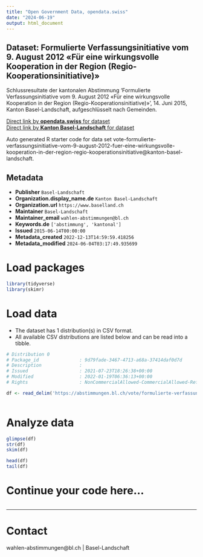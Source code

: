 ```yaml
---
title: "Open Government Data, opendata.swiss"
date: "2024-06-19"
output: html_document
---
```


## Dataset: Formulierte Verfassungsinitiative vom 9. August 2012 «Für eine wirkungsvolle Kooperation in der Region (Regio-Kooperationsinitiative)»

Schlussresultate der kantonalen Abstimmung 'Formulierte Verfassungsinitiative vom 9. August 2012 «Für eine wirkungsvolle Kooperation in der Region (Regio-Kooperationsinitiative)»', 14. Juni 2015, Kanton Basel-Landschaft, aufgeschlüsselt nach Gemeinden.

[Direct link by **opendata.swiss** for dataset](https://opendata.swiss/de/dataset/formulierte-verfassungsinitiative-vom-9-august-2012-fur-eine-wirkungsvolle-kooperation-in-der-r)<br>
[Direct link by **Kanton Basel-Landschaft** for dataset](https://abstimmungen.bl.ch/vote/formulierte-verfassungsinitiative-vom-9-august-2012-fuer-eine-wirkungsvolle-kooperation-in-der-region-regio-kooperationsinitiative/data)

Auto generated R starter code for data set vote-formulierte-verfassungsinitiative-vom-9-august-2012-fuer-eine-wirkungsvolle-kooperation-in-der-region-regio-kooperationsinitiative@kanton-basel-landschaft.

## Metadata

- **Publisher** `Basel-Landschaft`
- **Organization.display_name.de** `Kanton Basel-Landschaft`
- **Organization.url** `https://www.baselland.ch`
- **Maintainer** `Basel-Landschaft`
- **Maintainer_email** `wahlen-abstimmungen@bl.ch`
- **Keywords.de** `['abstimmung', 'kantonal']`
- **Issued** `2015-06-14T00:00:00`
- **Metadata_created** `2022-12-13T14:59:59.418256`
- **Metadata_modified** `2024-06-04T03:17:49.935699`


# Load packages

```r

library(tidyverse)
library(skimr)

```

# Load data

-   The dataset has 1 distribution(s) in CSV format.
-   All available CSV distributions are listed below and can be read into a tibble.

```r

# Distribution 0
# Package_id               : 9d79fade-3467-4713-a68a-37414daf0d7d
# Description              : 
# Issued                   : 2021-07-23T18:26:38+00:00
# Modified                 : 2022-01-19T06:36:13+00:00
# Rights                   : NonCommercialAllowed-CommercialAllowed-ReferenceRequired

df <- read_delim('https://abstimmungen.bl.ch/vote/formulierte-verfassungsinitiative-vom-9-august-2012-fuer-eine-wirkungsvolle-kooperation-in-der-region-regio-kooperationsinitiative/data-csv')



```

# Analyze data

```r

glimpse(df)
str(df)
skim(df)

head(df)
tail(df)

```

# Continue your code here...

```r

```

------------------------------------------------------------------------

# Contact

wahlen-abstimmungen@bl.ch | Basel-Landschaft
